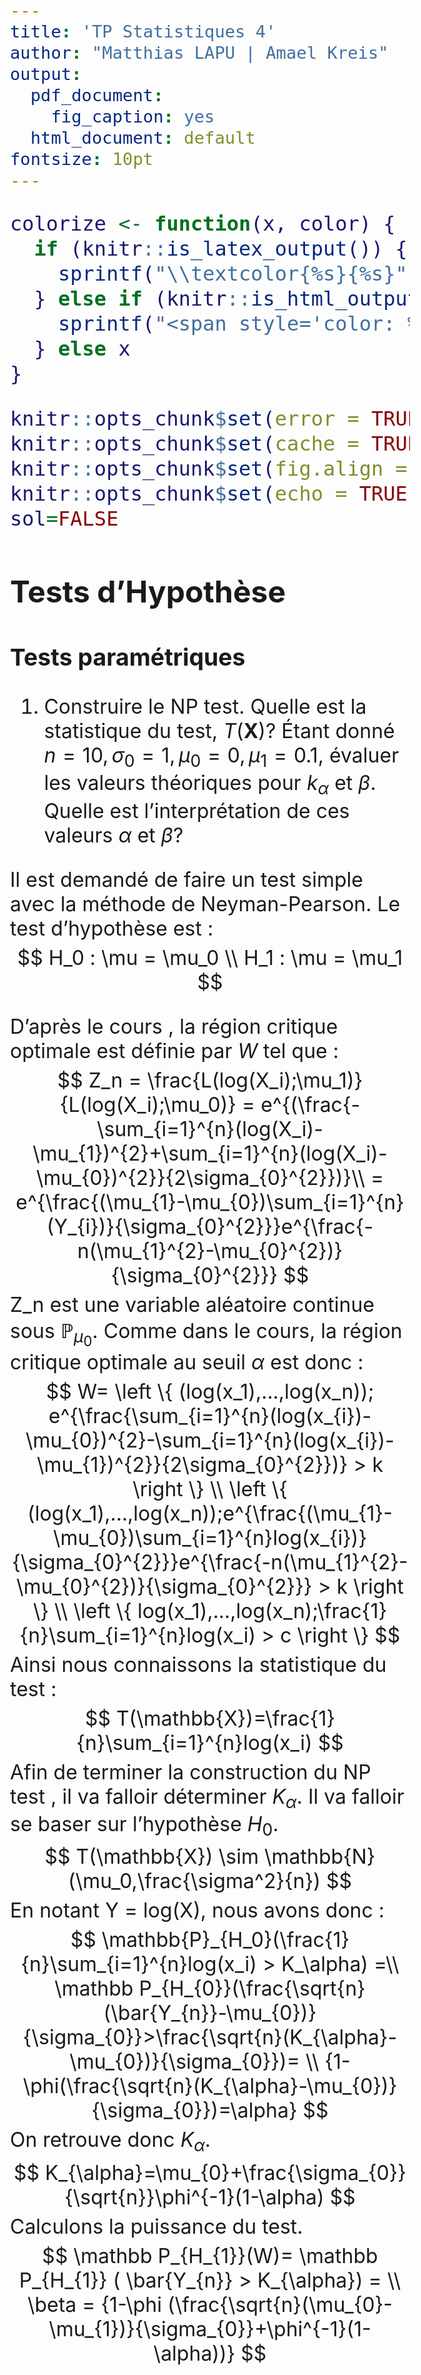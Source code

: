 ```yaml
---
title: 'TP Statistiques 4'
author: "Matthias LAPU | Amael Kreis"
output:
  pdf_document: 
    fig_caption: yes
  html_document: default
fontsize: 10pt
---
```

<style type="text/css">
  body .main-container{
   max-width: 1100px !important;
   width: 1100px !important;
  }
  body {
    max-width: 1100px !important;
    margin = auto;
    padding: 5em;
  }
  body, td{
    font-size: 2em;
  }
  code.r{
    font-size: 1em;
  }
  pre{
    font-size: 1em;
    color: #191970;
  }
</style>


```r
colorize <- function(x, color) {
  if (knitr::is_latex_output()) {
    sprintf("\\textcolor{%s}{%s}", color, x)
  } else if (knitr::is_html_output()) {
    sprintf("<span style='color: %s;'>%s</span>", color, x)
  } else x
}
```
<!-- Does it show color? `r colorize("some words in red", "red")` -->

```r
knitr::opts_chunk$set(error = TRUE)
knitr::opts_chunk$set(cache = TRUE)
knitr::opts_chunk$set(fig.align = "center")
knitr::opts_chunk$set(echo = TRUE, results="hide")
sol=FALSE
```



## Tests d'Hypothèse

### Tests paramétriques

1. Construire le NP test. Quelle est la statistique du test, $T(\mathbf{X})$?
Étant donné $n=10, \sigma_0 = 1, \mu_0 = 0, \mu_1 = 0.1$, évaluer les valeurs théoriques pour $k_\alpha$ et $\beta$. Quelle est l'interprétation de ces valeurs $\alpha$ et $\beta$?

Il est demandé de faire un test simple avec la méthode de Neyman-Pearson.
Le test d'hypothèse est : 
$$
H_0 : \mu = \mu_0 \\
H_1 : \mu = \mu_1 
$$

D'après le cours , la région critique optimale est définie par $W$ tel que :
$$
Z_n = \frac{L(log(X_i);\mu_1)}{L(log(X_i);\mu_0)} = e^{(\frac{-\sum_{i=1}^{n}(log(X_i)- \mu_{1})^{2}+\sum_{i=1}^{n}(log(X_i)- \mu_{0})^{2}}{2\sigma_{0}^{2}})}\\
= e^{\frac{(\mu_{1}-\mu_{0})\sum_{i=1}^{n}(Y_{i})}{\sigma_{0}^{2}}}e^{\frac{-n(\mu_{1}^{2}-\mu_{0}^{2})}{\sigma_{0}^{2}}}
$$
Z_n est une variable aléatoire continue sous $\mathbb{P}_{\mu_0}$. Comme dans le cours, la région critique optimale au seuil $\alpha$ est donc : 
$$
W=
\left \{ 
(log(x_1),...,log(x_n)); e^{\frac{\sum_{i=1}^{n}(log(x_{i})- \mu_{0})^{2}-\sum_{i=1}^{n}(log(x_{i})- \mu_{1})^{2}}{2\sigma_{0}^{2}})} > k  
\right \}
\\
\left \{
(log(x_1),...,log(x_n));e^{\frac{(\mu_{1}-\mu_{0})\sum_{i=1}^{n}log(x_{i})}{\sigma_{0}^{2}}}e^{\frac{-n(\mu_{1}^{2}-\mu_{0}^{2})}{\sigma_{0}^{2}}} > k
\right \}
\\
\left \{
log(x_1),...,log(x_n);\frac{1}{n}\sum_{i=1}^{n}log(x_i) > c
\right \}
$$
Ainsi nous connaissons la statistique du test : 
$$
T(\mathbb{X})=\frac{1}{n}\sum_{i=1}^{n}log(x_i)
$$
Afin de terminer la construction du NP test , il va falloir déterminer $K_\alpha$.
Il va falloir se baser sur l'hypothèse $H_0$.
$$
T(\mathbb{X}) \sim \mathbb{N}(\mu_0,\frac{\sigma^2}{n})
$$
En notant Y = log(X), nous avons donc : 
$$
\mathbb{P}_{H_0}(\frac{1}{n}\sum_{i=1}^{n}log(x_i) > K_\alpha) =\\
\mathbb P_{H_{0}}(\frac{\sqrt{n}(\bar{Y_{n}}-\mu_{0})}{\sigma_{0}}>\frac{\sqrt{n}(K_{\alpha}-\mu_{0})}{\sigma_{0}})= \\
{1-\phi(\frac{\sqrt{n}(K_{\alpha}-\mu_{0})}{\sigma_{0}})=\alpha}
$$
On retrouve donc $K_\alpha$.
$$
K_{\alpha}=\mu_{0}+\frac{\sigma_{0}}{\sqrt{n}}\phi^{-1}(1-\alpha)
$$
Calculons la puissance du test. 
$$
\mathbb P_{H_{1}}(W)= \mathbb P_{H_{1}} ( \bar{Y_{n}} > K_{\alpha}) = \\ 
\beta = {1-\phi (\frac{\sqrt{n}(\mu_{0}-\mu_{1})}{\sigma_{0}}+\phi^{-1}(1-\alpha))}
$$

Ainsi la construction du test est terminé.

Evaluons les valeurs théoriques.

```r
#initialisation des paramètres 
n<-10
sig <- 1
mu0 <- 0
mu1 <- 0.1
#calcul de k_alpha
K_alpha<-(1/sqrt(n))*(1/qlnorm(1-0.05,mu0,1/n)) 
print(K_alpha)
```
```r
alpha<- pnorm(K_alpha,mu0,1/n)
print(alpha)
```

```r
beta<-1-pnorm(K_alpha,mu0,1/n)
print(beta)
```
D'après le cours, nous savons qu'$\alpha$ est le taux d'erreur de première espèce, c'est-à-dire la probabilité à accepté l'hypothèse 1 sachant que l'hypothèse 0 est vrai , tandis que $\beta$ est le taux d'erreur de second espèce, c'est à dire, la probabilité de garder l'hypothèse 0 sachant que l'hypothèse 1 est bonne.

2. Simulez les données avec le paramètre ci-dessus et effectuez le test de niveau $\alpha=0.1$ $M=100$ fois. Donnez un approxmation de $\alpha$ et $\beta$.
Le test contrôle-t-il l'erreurs comme promis ? 

```r
l<-c()
for( i in 1:100){
  lnnorm<-rlnorm(10,0,1)
  l[i]<-Dl_norm(lnnorm)
}
lsorted<-sort(l)
K_alpha_moy<-lsorted[90]-0.0001
beta_moy<-1-pnorm(K_alpha_moy,0,1/10)

print(K_alpha_moy)
print(alpha_moy)
print(beta_moy)
```
On trouve ds valeurs très proches meme avec la marge d'erreur.

3. Au lieu de déterminer $k_\alpha$ pour les tests, nous pouvons calculer la valeur $p$, définie comme
\[
p-val = P_{H_0}(T(\mathbf{X}) > T(\mathbf{x}))
\]
où $T(\mathbf{x})$ est la statistique du test observée.
Expliquez comment utiliser la valeur $p$ pour établir une règle de décision pour le test.

On utilise la fonction de répartition pour trouver p:
```r
lnnorm<-rlnorm(10,0,1)
p<-pnorm(Dl_norm(lnnorm),0,1/10)
print(p)
```

4. Répéter pour les tailles d’échantillon croissantes $n = 20, 50, 100$. Quelle est l’influence de la taille de l’échantillon $n$ sur le test?

5. Consideron le cas o\'u $\sigma$ est inconnu et répétez les questions précédentes. Y a-t-il une différence dans votre conclusion?

D'après le lemme de Neyman-Pearson, la région de rejet $W$ optimale est définie par l'ensemble des points $(x_{1},x_{2},..,x_{n})$ de $R^{n}$ tels que : $\frac{\mathcal{L}(x,\theta_{1})}{\mathcal{L}(x,\theta_{0})} > k_{\alpha}$. On note $S_{n}^2$ l'estimateur sans biais de $\sigma^2$. 

On choisit les hypothèses 


$$
Test = \left\{
    \begin{array}{ll}
        H_{0} : \mu = \mu_{0} \\
        H_{1} : \mu = \mu_{1}
    \end{array}
\right.
$$


On a $W={\Lambda_{n}>k_{\alpha}}$ où $\Lambda_{n}=\frac{\sqrt{n}(\bar{X_{n}}-\mu_{0})}{S_{n}}$ suit une loi de Student à $n - 1$ degrés de liberté notée $T_{n-1}$. Ainsi $k_{\alpha}=F^{-1}{T{n-1}} (1-\alpha)$. 

Ainsi la région de rejet est de la forme $W>F^{-1}{T{n-1}} (1-\alpha)$ avec  $F_{T_{n-1}}$ la fonction de répartion de $T_{n-1}$.

Alors:

$$\mathbb P_{H_{0}}(W) =\boxed{1-F_{T_{n-1}}(\frac{\sqrt{n}(K_{\alpha}-\mu_{0})}{\sigma_{0}})=\alpha}$$

D'où , en fixant un premier alpha:
$$\boxed{K_{\alpha}=\mu_{0}+\frac{S_{n}}{\sqrt{n}}F_{T_{n-1}}^{-1}(1-\alpha)}$$
Ainsi que:

$$\mathbb P_{H_{1}}(W) = \boxed{1-F_{T_{n-1}} (\frac{\sqrt{n}(\mu_{0}-\mu_{1})}{S_{n}}+F_{T_{n-1}}^{-1}(1-\alpha))=\beta}$$

## Application: Air quality monitoring

[\textcolor{blue}{Airparif}](https://airparif.asso.fr) exploite un système de surveillance de la qualité de l'air avec un réseau de sites dans la région de la capitale (Ile de France) sur lesquels les mesures de la qualité de l'air sont effectuées automatiquement. Ces mesures sont utilisées pour résumer les niveaux actuels de pollution atmosphérique, pour prévoir les niveaux futurs et pour fournir des données pour la recherche scientifique, contribuant à l'évaluation des risques pour la santé et des impacts environnementaux des polluants atmosphériques.

Nous examinerons *l'ozone troposphérique* ($O_3$). Ce polluant n'est pas émis directement dans l'atmosphère, mais est produit par des réactions chimiques entre le dioxyde d'azote ($NO_2$), les hydrocarbures et la lumière du soleil.

Nous nous concentrerons sur les données de deux sites de surveillance: un site urbain à Neuilly-sur-seine (**NEUIL**) et un site rural (**RUR.SE**) près de la forêt de Fontainbleu.

Les données de chaque site sont des mesures quotidiennes de la concentration moyenne horaire maximale de $O_3$ enregistrée en microgrammes par mètre cube ($\mu g/m^3$), de 2014 à 2019 inclusivement. Pour nous concentrer sur la question de la saison, nous comparons les données de *hiver* (novembre-février inclus) (`Ozone_hiver.csv`) et *été* (mai - août inclus) (`Ozone_ete.csv`).

Nous souhaitons savoir comment la distribution des mesures de l'ozone varie-t-elle entre les sites urbains et ruraux. Nous désignons les données sur l'ozone du site urbain par $X_i$ et le site rural par $Y_i$, $i=1,\ldots,n$, l'indice indiquant les $n$ jours différents pour lesquels nous avons des mesures et définissons la variable $D_i = X_i-Y_i$ pour la difference.

6. Appliquer l'analyse exploratoire des données (TPs 1-2) et suggérer un modèle approprié pour $D_i$.

7. En supposant que les différences $D_i$ forment un échantillon iid suivant une loi normale $N(\mu, \sigma^2)$, quelle est l'hypothèse sous-jacente que nous voulons tester ? Définir $H_0$ et $H_1$ et effectuez le lest pour les données en été et en hiver séparément. Quelle est la conclusion?


## Méthodes de simulation pour les tests d'hypothèse

Un test d'hypothèse valide exige que nous rejetions incorrectement l'hypothèse nulle une proportion appropriée du temps (par exemple, au plus 5% de fois).

Ainsi pour une statistique de test donnée, $T(\mathbf{X})$ telle que nous rejetterons l'hypothèse nulle si $T(\mathbf{X})$ est plus grande (ou plus petite) qu'un certain seuil, si nous voulons un test de taille $\alpha$ nous devons pouvoir calculer $k_\alpha$ tel que
\[
\Pr(T(\mathbf{X})> k_\alpha | \mbox{Hypothèse nulle vraie}) = \alpha.
\]
Si nous ne pouvons pas calculer $k_\alpha$ analytiquement, nous pouvons utiliser la simulation pour aider à choisir un $k_\alpha$ approprié. 
Ce que nous devons faire est de simuler des ensembles de données répliqués sous l'hypothèse Nulle. 

**Monte Carlo approximation to the sampling distribution of the test statistic**
\begin{itemize}
\item [(1)] Simuler des $M$ ensembles de données indépendants, $\mathbf{x}_1, \ldots, \mathbf{x}_M$ sous l'hypothèse nulle.
\item [(2)] Pour chaque $\mathbf{x}_i$, calculez la statistique de test $T(\mathbf{x}_i)$. 
\item [(3)] Les valeurs $\{T(\mathbf{x}_1),\ldots, T(\mathbf{x}_M)\}$ sont les échatillion de la loi de $T(\mathbf{X})$, desquelles on obtient la fontion de r\'epartition empirique comme l'approximation de Monte Carlo. 
\item [(4)] Estimez le seuil $k_\alpha$ comme le centile empirique $100(1-\alpha)$ de cette approximation.
\end{itemize}

Notez que pour implémenter cela, nous avons seulement besoin de pouvoir simuler des données sous l'hypothèse nulle. Dans de nombreuses applications scientifiques, les scientifiques effectueront un test d'hypothèse en utilisant cette approche. Ils/Elles décideront d'une statistique du test, en fonction de leur compréhension du problème, et utiliseront la simulation pour calculer la valeur seuil.


### Test d'ajustement de Kolmogorov

Nous pouvons appliquer la stratégie de simulation pour évaluer la pertinence des modèles statistiques pour les données. 

Soit $X_1,\ldots, X_n$ un échantillon de loi inconnue $P_{\boldsymbol{\theta}}$ de fonction de répartition $F$ supposée continue. L’objectif du test de Kolmogorov est l’ajustement de la loi inconnue $P$ à une loi connue $P_0$ de fonction de répartition continue $F_0$:
\[
H_0: F = F_0 \qquad H_1: F \neq F_0
\]

8. Constuire le test de Kolmogorov (Kolmogorov-Smirnov) de niveau $\alpha$ (sur la base de l'approximation asymmtotique). Suggérer une méthode alternative basée sur la simulation.

Supposons que le modèle le mieux adjusté ait la valeur de paramètre $\hat{\boldsymbol{\theta}}$. Soit $F_0$ la fonction de répartition du modèle ajusté $P_{\hat{\boldsymbol{\theta}}}$. 

9. Pour les données sur l'ozone, nous voulons tester si l'thypothèse de gaussianité était appropriée. Nous envisageons deux scénarios. Le premier est que les données originales de l'ozone suivent une loi gaussienne ($H_0^{(1)}$). 
Le second suppose que seules les différences suivent la loi gaussienne ($H_0^{(2)}$).
Effectuez les tests utilisant la méthode asymptotique et la méthode de simulation. Résumez vos conclusions.




